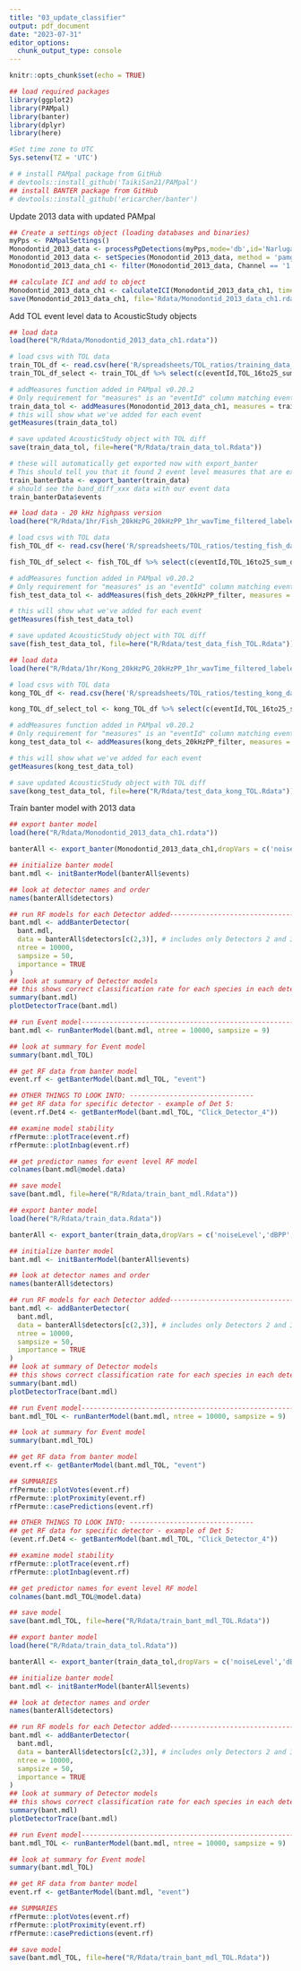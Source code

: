 ```yaml
---
title: "03_update_classifier"
output: pdf_document
date: "2023-07-31"
editor_options: 
  chunk_output_type: console
---
```


```r
knitr::opts_chunk$set(echo = TRUE)
```

```r
## load required packages
library(ggplot2)
library(PAMpal)
library(banter)
library(dplyr)
library(here)

#Set time zone to UTC
Sys.setenv(TZ = 'UTC')

# # install PAMpal package from GitHub
# devtools::install_github('TaikiSan21/PAMpal')
## install BANTER package from GitHub
# devtools::install_github('ericarcher/banter')

```

Update 2013 data with updated PAMpal

```r
## Create a settings object (loading databases and binaries)
myPps <- PAMpalSettings()
Monodontid_2013_data <- processPgDetections(myPps,mode='db',id='Narluga_043031')
Monodontid_2013_data <- setSpecies(Monodontid_2013_data, method = 'pamguard')
Monodontid_2013_data_ch1 <- filter(Monodontid_2013_data, Channel == '1')

## calculate ICI and add to object
Monodontid_2013_data_ch1 <- calculateICI(Monodontid_2013_data_ch1, time = 'UTC', callType="click")
save(Monodontid_2013_data_ch1, file='Rdata/Monodontid_2013_data_ch1.rdata')

```

Add TOL event level data to AcousticStudy objects

```r
## load data
load(here("R/Rdata/Monodontid_2013_data_ch1.rdata"))

# load csvs with TOL data
train_TOL_df <- read.csv(here('R/spreadsheets/TOL_ratios/training_data_TOL_ratios.csv'))
train_TOL_df_select <- train_TOL_df %>% select(c(eventId,TOL_16to25_sum_dB,TOL_25to40_sum_dB))

# addMeasures function added in PAMpal v0.20.2
# Only requirement for "measures" is an "eventId" column matching event names in our data
train_data_tol <- addMeasures(Monodontid_2013_data_ch1, measures = train_TOL_df_select)
# this will show what we've added for each event
getMeasures(train_data_tol)

# save updated AcousticStudy object with TOL diff
save(train_data_tol, file=here("R/Rdata/train_data_tol.Rdata"))

# these will automatically get exported now with export_banter
# This should tell you that it found 2 event level measures that are exported
train_banterData <- export_banter(train_data)
# should see the band_diff_xxx data with our event data
train_banterData$events

```

```r
## load data - 20 kHz highpass version
load(here("R/Rdata/1hr/Fish_20kHzPG_20kHzPP_1hr_wavTime_filtered_labeled.rdata"))

# load csvs with TOL data
fish_TOL_df <- read.csv(here('R/spreadsheets/TOL_ratios/testing_fish_data_TOL_ratios_0kHz_highpass.csv'))

fish_TOL_df_select <- fish_TOL_df %>% select(c(eventId,TOL_16to25_sum_dB,TOL_25to40_sum_dB))

# addMeasures function added in PAMpal v0.20.2
# Only requirement for "measures" is an "eventId" column matching event names in our data
fish_test_data_tol <- addMeasures(fish_dets_20kHzPP_filter, measures = fish_TOL_df_select)

# this will show what we've added for each event
getMeasures(fish_test_data_tol)

# save updated AcousticStudy object with TOL diff
save(fish_test_data_tol, file=here("R/Rdata/test_data_fish_TOL.Rdata"))
```

```r
## load data
load(here("R/Rdata/1hr/Kong_20kHzPG_20kHzPP_1hr_wavTime_filtered_labeled.rdata"))

# load csvs with TOL data
kong_TOL_df <- read.csv(here('R/spreadsheets/TOL_ratios/testing_kong_data_TOL_ratios_0kHz_highpass.csv'))

kong_TOL_df_select_tol <- kong_TOL_df %>% select(c(eventId,TOL_16to25_sum_dB,TOL_25to40_sum_dB))

# addMeasures function added in PAMpal v0.20.2
# Only requirement for "measures" is an "eventId" column matching event names in our data
kong_test_data_tol <- addMeasures(kong_dets_20kHzPP_filter, measures = kong_TOL_df_select_tol)

# this will show what we've added for each event
getMeasures(kong_test_data_tol)

# save updated AcousticStudy object with TOL diff
save(kong_test_data_tol, file=here("R/Rdata/test_data_kong_TOL.Rdata"))
```

Train banter model with 2013 data

```r
## export banter model
load(here("R/Rdata/Monodontid_2013_data_ch1.rdata"))

banterAll <- export_banter(Monodontid_2013_data_ch1,dropVars = c('noiseLevel','dBPP','peakTime'))

## initialize banter model
bant.mdl <- initBanterModel(banterAll$events)

## look at detector names and order
names(banterAll$detectors)

## run RF models for each Detector added-------------------------------------
bant.mdl <- addBanterDetector(
  bant.mdl, 
  data = banterAll$detectors[c(2,3)], # includes only Detectors 2 and 3
  ntree = 10000, 
  sampsize = 50,
  importance = TRUE
)
## look at summary of Detector models
## this shows correct classification rate for each species in each detector
summary(bant.mdl)
plotDetectorTrace(bant.mdl)

## run Event model------------------------------------------------------------
bant.mdl <- runBanterModel(bant.mdl, ntree = 10000, sampsize = 9)

## look at summary for Event model
summary(bant.mdl_TOL)

## get RF data from banter model
event.rf <- getBanterModel(bant.mdl_TOL, "event")

## OTHER THINGS TO LOOK INTO: -------------------------------
## get RF data for specific detector - example of Det 5:
(event.rf.Det4 <- getBanterModel(bant.mdl_TOL, "Click_Detector_4"))

## examine model stability
rfPermute::plotTrace(event.rf)
rfPermute::plotInbag(event.rf)

## get predictor names for event level RF model
colnames(bant.mdl@model.data)

## save model
save(bant.mdl, file=here("R/Rdata/train_bant_mdl.Rdata"))

```

```r
## export banter model
load(here("R/Rdata/train_data.Rdata"))

banterAll <- export_banter(train_data,dropVars = c('noiseLevel','dBPP','peakTime'))

## initialize banter model
bant.mdl <- initBanterModel(banterAll$events)

## look at detector names and order
names(banterAll$detectors)

## run RF models for each Detector added-------------------------------------
bant.mdl <- addBanterDetector(
  bant.mdl, 
  data = banterAll$detectors[c(2,3)], # includes only Detectors 2 and 3
  ntree = 10000, 
  sampsize = 50,
  importance = TRUE
)
## look at summary of Detector models
## this shows correct classification rate for each species in each detector
summary(bant.mdl)
plotDetectorTrace(bant.mdl)

## run Event model------------------------------------------------------------
bant.mdl_TOL <- runBanterModel(bant.mdl, ntree = 10000, sampsize = 9)

## look at summary for Event model
summary(bant.mdl_TOL)

## get RF data from banter model
event.rf <- getBanterModel(bant.mdl_TOL, "event")

## SUMMARIES
rfPermute::plotVotes(event.rf)
rfPermute::plotProximity(event.rf)
rfPermute::casePredictions(event.rf)

## OTHER THINGS TO LOOK INTO: -------------------------------
## get RF data for specific detector - example of Det 5:
(event.rf.Det4 <- getBanterModel(bant.mdl_TOL, "Click_Detector_4"))

## examine model stability
rfPermute::plotTrace(event.rf)
rfPermute::plotInbag(event.rf)

## get predictor names for event level RF model
colnames(bant.mdl_TOL@model.data)

## save model
save(bant.mdl_TOL, file=here("R/Rdata/train_bant_mdl_TOL.Rdata"))

```

```r
## export banter model
load(here("R/Rdata/train_data_tol.Rdata"))

banterAll <- export_banter(train_data_tol,dropVars = c('noiseLevel','dBPP','peakTime'))

## initialize banter model
bant.mdl <- initBanterModel(banterAll$events)

## look at detector names and order
names(banterAll$detectors)

## run RF models for each Detector added-------------------------------------
bant.mdl <- addBanterDetector(
  bant.mdl, 
  data = banterAll$detectors[c(2,3)], # includes only Detectors 2 and 3
  ntree = 10000, 
  sampsize = 50,
  importance = TRUE
)
## look at summary of Detector models
## this shows correct classification rate for each species in each detector
summary(bant.mdl)
plotDetectorTrace(bant.mdl)

## run Event model------------------------------------------------------------
bant.mdl_TOL <- runBanterModel(bant.mdl, ntree = 10000, sampsize = 9)

## look at summary for Event model
summary(bant.mdl_TOL)

## get RF data from banter model
event.rf <- getBanterModel(bant.mdl, "event")

## SUMMARIES
rfPermute::plotVotes(event.rf)
rfPermute::plotProximity(event.rf)
rfPermute::casePredictions(event.rf)

## save model
save(bant.mdl_TOL, file=here("R/Rdata/train_bant_mdl_TOL.Rdata"))

```

